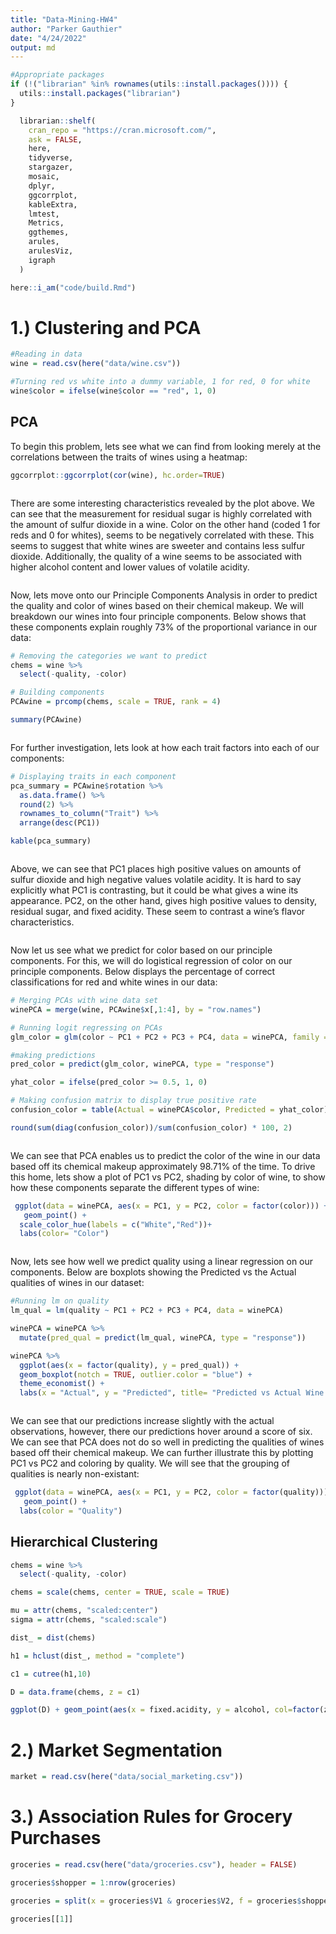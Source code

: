 ```yaml
---
title: "Data-Mining-HW4"
author: "Parker Gauthier"
date: "4/24/2022"
output: md
---
```


```r
#Appropriate packages
if (!("librarian" %in% rownames(utils::install.packages()))) {
  utils::install.packages("librarian")
}

  librarian::shelf(
    cran_repo = "https://cran.microsoft.com/",
    ask = FALSE,
    here,
    tidyverse,
    stargazer,
    mosaic,
    dplyr,
    ggcorrplot,
    kableExtra,
    lmtest,
    Metrics,
    ggthemes,
    arules,
    arulesViz,
    igraph
  )

here::i_am("code/build.Rmd")


```

# 1.) Clustering and PCA

```r
#Reading in data
wine = read.csv(here("data/wine.csv"))

#Turning red vs white into a dummy variable, 1 for red, 0 for white
wine$color = ifelse(wine$color == "red", 1, 0)
```

## PCA

To begin this problem, lets see what we can find from looking merely at the correlations between the traits of wines using a heatmap:
```r

ggcorrplot::ggcorrplot(cor(wine), hc.order=TRUE)
```
```
```
There are some interesting characteristics revealed by the plot above.  We can see that the measurement for residual sugar is highly correlated with the amount of sulfur dioxide in a wine. Color on the other hand (coded 1 for reds and 0 for whites), seems to be negatively correlated with these.  This seems to suggest that white wines are sweeter and contains less sulfur dioxide.  Additionally, the quality of a wine seems to be associated with higher alcohol content and lower values of volatile acidity. 

```
```

Now, lets move onto our Principle Components Analysis in order to predict the quality and color of wines based on their chemical makeup. We will breakdown our wines into four principle components.  Below shows that these components explain roughly 73% of the proportional variance in our data:

```r
# Removing the categories we want to predict
chems = wine %>% 
  select(-quality, -color)

# Building components
PCAwine = prcomp(chems, scale = TRUE, rank = 4)

summary(PCAwine)
```
```
```
For further investigation, lets look at how each trait factors into each of our components:

```r
# Displaying traits in each component
pca_summary = PCAwine$rotation %>% 
  as.data.frame() %>% 
  round(2) %>% 
  rownames_to_column("Trait") %>% 
  arrange(desc(PC1)) 

kable(pca_summary)
```
```
```
Above, we can see that PC1 places high positive values on amounts of sulfur dioxide and high negative values volatile acidity.  It is hard to say explicitly what PC1 is contrasting, but it could be what gives a wine its appearance. PC2, on the other hand, gives high positive values to density, residual sugar, and fixed acidity.  These seem to contrast a wine's flavor characteristics.

```
```
Now let us see what we predict for color based on our principle components.  For this, we will do logistical regression of color on our principle components. Below displays the percentage of correct classifications for red and white wines in our data:

```r
# Merging PCAs with wine data set
winePCA = merge(wine, PCAwine$x[,1:4], by = "row.names")
```


```r
# Running logit regressing on PCAs
glm_color = glm(color ~ PC1 + PC2 + PC3 + PC4, data = winePCA, family = "binomial")

#making predictions
pred_color = predict(glm_color, winePCA, type = "response")

yhat_color = ifelse(pred_color >= 0.5, 1, 0)

# Making confusion matrix to display true positive rate
confusion_color = table(Actual = winePCA$color, Predicted = yhat_color)

round(sum(diag(confusion_color))/sum(confusion_color) * 100, 2)

```

```
```
We can see that PCA enables us to predict the color of the wine in our data based off its chemical makeup approximately 98.71% of the time. To drive this home, lets show a plot of PC1 vs PC2, shading by color of wine, to show how these components separate the different types of wine:
```r
 ggplot(data = winePCA, aes(x = PC1, y = PC2, color = factor(color))) +
   geom_point() +
  scale_color_hue(labels = c("White","Red"))+
  labs(color= "Color")
```
```
```
Now, lets see how well we predict quality using a linear regression on our components.  Below are boxplots showing the Predicted vs the Actual qualities of wines in our dataset:

```r
#Running lm on quality
lm_qual = lm(quality ~ PC1 + PC2 + PC3 + PC4, data = winePCA)

winePCA = winePCA %>% 
  mutate(pred_qual = predict(lm_qual, winePCA, type = "response"))

winePCA %>% 
  ggplot(aes(x = factor(quality), y = pred_qual)) + 
  geom_boxplot(notch = TRUE, outlier.color = "blue") +
  theme_economist() +
  labs(x = "Actual", y = "Predicted", title= "Predicted vs Actual Wine Qualities")
```
```
```
We can see that our predictions increase slightly with the actual observations, however, there our predictions hover around a score of six.  We can see that PCA does not do so well in predicting the qualities of wines based off their chemical makeup. We can further illustrate this by plotting PC1 vs PC2 and coloring by quality.  We will see that the grouping of qualities is nearly non-existant:
```r
 ggplot(data = winePCA, aes(x = PC1, y = PC2, color = factor(quality))) +
   geom_point() +
  labs(color = "Quality")
```

## Hierarchical Clustering
```r
chems = wine %>% 
  select(-quality, -color)

chems = scale(chems, center = TRUE, scale = TRUE)

mu = attr(chems, "scaled:center")
sigma = attr(chems, "scaled:scale")

dist_ = dist(chems)

h1 = hclust(dist_, method = "complete")

c1 = cutree(h1,10)

D = data.frame(chems, z = c1)

ggplot(D) + geom_point(aes(x = fixed.acidity, y = alcohol, col=factor(z)))

```

# 2.) Market Segmentation
```r
market = read.csv(here("data/social_marketing.csv"))
```

# 3.) Association Rules for Grocery Purchases
```r
groceries = read.csv(here("data/groceries.csv"), header = FALSE)

groceries$shopper = 1:nrow(groceries)

groceries = split(x = groceries$V1 & groceries$V2, f = groceries$shopper)

groceries[[1]]
```
